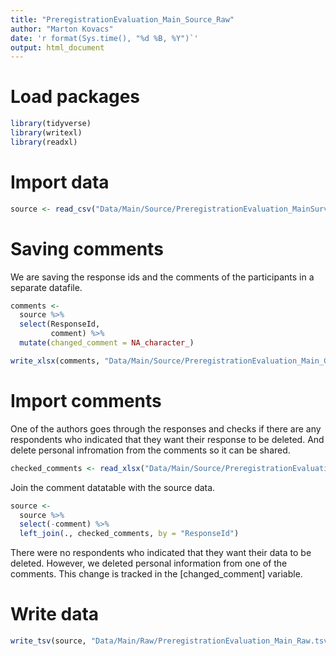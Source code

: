 ```yaml
---
title: "PreregistrationEvaluation_Main_Source_Raw"
author: "Marton Kovacs"
date: 'r format(Sys.time(), "%d %B, %Y")`'
output: html_document
---
```


# Load packages

```r
library(tidyverse)
library(writexl)
library(readxl)
```

# Import data

```r
source <- read_csv("Data/Main/Source/PreregistrationEvaluation_MainSurvey_November+6,+2020_13.57.csv")
```

# Saving comments

We are saving the response ids and the comments of the participants in a separate datafile.

```r
comments <- 
  source %>%
  select(ResponseId,
         comment) %>% 
  mutate(changed_comment = NA_character_)
```

```r
write_xlsx(comments, "Data/Main/Source/PreregistrationEvaluation_Main_Comments.xlsx")
```

# Import comments

One of the authors goes through the responses and checks if there are any respondents who indicated that they want their response to be deleted. And delete personal infromation from the comments so it can be shared.

```r
checked_comments <- read_xlsx("Data/Main/Source/PreregistrationEvaluation_Main_Comments.xlsx")
```

Join the comment datatable with the source data.

```r
source <-
  source %>%
  select(-comment) %>% 
  left_join(., checked_comments, by = "ResponseId")
```

There were no respondents who indicated that they want their data to be deleted. However, we deleted personal information from one of the comments. This change is tracked in the [changed_comment] variable.

# Write data

```r
write_tsv(source, "Data/Main/Raw/PreregistrationEvaluation_Main_Raw.tsv")
```
